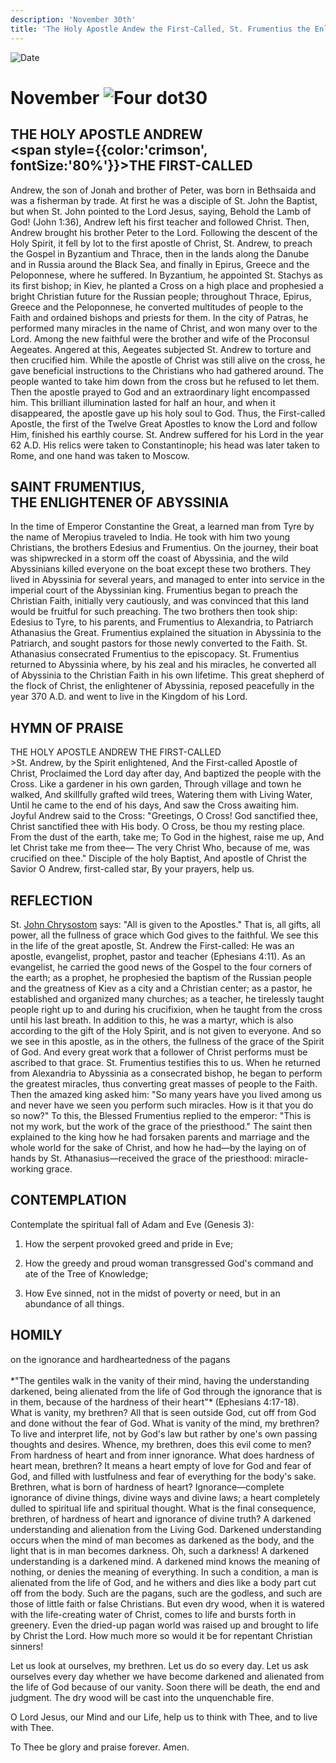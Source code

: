 ```yaml
---
description: 'November 30th'
title: 'The Holy Apostle Andew the First-Called, St. Frumentius the Enlightener of Abyssinia'
---
```


<CustomPaginator />
<RunningHead />

<Image src="/title-imprint.png" height={68} width={50} alt="Date" className="title-imprint"/>

# <div id="date">November <Image className="four-dot" src="/four-dot.png" height={15} width={15} alt="Four dot" />30</div>

## THE HOLY APOSTLE ANDREW <br /><span style={{color:'crimson', fontSize:'80%'}}>THE FIRST-CALLED</span>

Andrew, the son of Jonah and brother of Peter, was born in Bethsaida and was a fisherman by trade. At first he was a disciple of St. John the Baptist, but when St. John pointed to the Lord Jesus, saying, Behold the Lamb of God! (John 1:36), Andrew left his first teacher and followed Christ. Then, Andrew brought his brother Peter to the Lord. Following the descent of the Holy Spirit, it fell by lot to the first apostle of Christ, St. Andrew, to preach the Gospel in Byzantium and Thrace, then in the lands along the Danube and in Russia around the Black Sea, and finally in Epirus, Greece and the Peloponnese, where he suffered. In Byzantium, he appointed St. Stachys as its first bishop; in Kiev, he planted a Cross on a high place and prophesied a bright Christian future for the Russian people; throughout Thrace, Epirus, Greece and the Peloponnese, he converted multitudes of people to the Faith and ordained bishops and priests for them. In the city of Patras, he performed many miracles in the name of Christ, and won many over to the Lord. Among the new faithful were the brother and wife of the Proconsul Aegeates. Angered at this, Aegeates subjected St. Andrew to torture and then crucified him. While the apostle of Christ was still alive on the cross, he gave beneficial instructions to the Christians who had gathered around. The people wanted to take him down from the cross but he refused to let them. Then the apostle prayed to God and an extraordinary light encompassed him. This brilliant illumination lasted for half an hour, and when it disappeared, the apostle gave up his holy soul to God. Thus, the First-called Apostle, the first of the Twelve Great Apostles to know the Lord and follow Him, finished his earthly course. St. Andrew suffered for his Lord in the year 62 A.D. His relics were taken to Constantinople; his head was later taken to Rome, and one hand was taken to Moscow.

## SAINT FRUMENTIUS,<br />THE ENLIGHTENER OF ABYSSINIA

In the time of Emperor Constantine the Great, a learned man from Tyre by the name of Meropius traveled to India. He took with him two young Christians, the brothers Edesius and Frumentius. On the journey, their boat was shipwrecked in a storm off the coast of Abyssinia, and the wild Abyssinians killed everyone on the boat except these two brothers. They lived in Abyssinia for several years, and managed to enter into service in the imperial court of the Abyssinian king. Frumentius began to preach the Christian Faith, initially very cautiously, and was convinced that this land would be fruitful for such preaching. The two brothers then took ship: Edesius to Tyre, to his parents, and Frumentius to Alexandria, to Patriarch Athanasius the Great. Frumentius explained the situation in Abyssinia to the Patriarch, and sought pastors for those newly converted to the Faith. St. Athanasius consecrated Frumentius to the episcopacy. St. Frumentius returned to Abyssinia where, by his zeal and his miracles, he converted all of Abyssinia to the Christian Faith in his own lifetime. This great shepherd of the flock of Christ, the enlightener of Abyssinia, reposed peacefully in the year 370 A.D. and went to live in the Kingdom of his Lord.


## HYMN OF PRAISE
<div style={{textAlign:'center', color:'crimson', fontWeight:'bold'}}>
THE HOLY APOSTLE ANDREW THE FIRST-CALLED
</div>
>St. Andrew, by the Spirit enlightened,  
And the First-called Apostle of Christ,  
Proclaimed the Lord day after day,  
And baptized the people with the Cross.  
Like a gardener in his own garden,  
Through village and town he walked,  
And skillfully grafted wild trees,  
Watering them with Living Water,  
Until he came to the end of his days,  
And saw the Cross awaiting him.  
Joyful Andrew said to the Cross:  
"Greetings, O Cross! God sanctified thee,  
Christ sanctified thee with His body.  
O Cross, be thou my resting place.  
From the dust of the earth, take me;  
To God in the highest, raise me up,  
And let Christ take me from thee—  
The very Christ Who, because of me, was crucified on thee."  
Disciple of the holy Baptist,  
And apostle of Christ the Savior  
O Andrew, first-called star,  
By your prayers, help us.  


## REFLECTION

St. [John Chrysostom](/november/13th) says: "All is given to the Apostles." That is, all gifts, all power, all the fullness of grace which God gives to the faithful. We see this in the life of the great apostle, St. Andrew the First-called: He was an apostle, evangelist, prophet, pastor and teacher (Ephesians 4:11). As an evangelist, he carried the good news of the Gospel to the four corners of the earth; as a prophet, he prophesied the baptism of the Russian people and the greatness of Kiev as a city and a Christian center; as a pastor, he established and organized many churches; as a teacher, he tirelessly taught people right up to and during his crucifixion, when he taught from the cross until his last breath. In addition to this, he was a martyr, which is also according to the gift of the Holy Spirit, and is not given to everyone. And so we see in this apostle, as in the others, the fullness of the grace of the Spirit of God. And every great work that a follower of Christ performs must be ascribed to that grace. St. Frumentius testifies this to us. When he returned from Alexandria to Abyssinia as a consecrated bishop, he began to perform the greatest miracles, thus converting great masses of people to the Faith. Then the amazed king asked him: "So many years have you lived among us and never have we seen you perform such miracles. How is it that you do so now?" To this, the Blessed Frumentius replied to the emperor: "This is not my work, but the work of the grace of the priesthood." The saint then explained to the king how he had forsaken parents and marriage and the whole world for the sake of Christ, and how he had—by the laying on of hands by St. Athanasius—received the grace of the priesthood: miracle-working grace.


## CONTEMPLATION

Contemplate the spiritual fall of Adam and Eve (Genesis 3):

1. How the serpent provoked greed and pride in Eve;

2. How the greedy and proud woman transgressed God's command and ate of the Tree of Knowledge;

3. How Eve sinned, not in the midst of poverty or need, but in an abundance of all things.


## HOMILY
<div style={{textAlign:'center', color:'crimson', fontWeight:'bold'}}>
on the ignorance and hardheartedness of the pagans
</div>
<br />
<div style={{textAlign:'right'}}>
*"The gentiles walk in the vanity of their mind, having the understanding darkened, being alienated from the life of God through the ignorance that is in them, because of the hardness of their heart"* (Ephesians 4:17-18).
</div>
What is vanity, my brethren? All that is seen outside God, cut off from God and done without the fear of God. What is vanity of the mind, my brethren? To live and interpret life, not by God's law but rather by one's own passing thoughts and desires. Whence, my brethren, does this evil come to men? From hardness of heart and from inner ignorance. What does hardness of heart mean, brethren? It means a heart empty of love for God and fear of God, and filled with lustfulness and fear of everything for the body's sake. Brethren, what is born of hardness of heart? Ignorance—complete ignorance of divine things, divine ways and divine laws; a heart completely dulled to spiritual life and spiritual thought. What is the final consequence, brethren, of hardness of heart and ignorance of divine truth? A darkened understanding and alienation from the Living God. Darkened understanding occurs when the mind of man becomes as darkened as the body, and the light that is in man becomes darkness. Oh, such a darkness! A darkened understanding is a darkened mind. A darkened mind knows the meaning of nothing, or denies the meaning of everything. In such a condition, a man is alienated from the life of God, and he withers and dies like a body part cut off from the body. Such are the pagans, such are the godless, and such are those of little faith or false Christians. But even dry wood, when it is watered with the life-creating water of Christ, comes to life and bursts forth in greenery. Even the dried-up pagan world was raised up and brought to life by Christ the Lord. How much more so would it be for repentant Christian sinners!

Let us look at ourselves, my brethren. Let us do so every day. Let us ask ourselves every day whether we have become darkened and alienated from the life of God because of our vanity. Soon there will be death, the end and judgment. The dry wood will be cast into the unquenchable fire.

O Lord Jesus, our Mind and our Life, help us to think with Thee, and to live with Thee.

To Thee be glory and praise forever. Amen.
